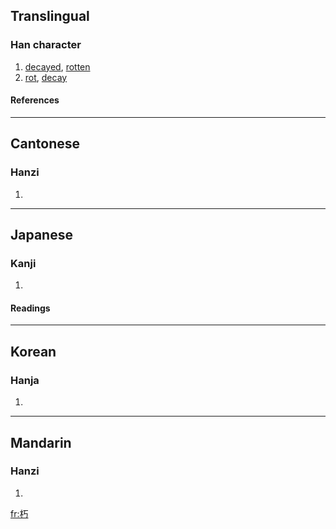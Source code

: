 ==Translingual==
===Han character===
{{Han char|rn=75|rad=木|as=02|sn=6|four=4192<sub>7</sub>|canj=木一女尸 (DMVS)}}
# [[decayed]], [[rotten]]
# [[rot]], [[decay]]
====References====
{{Han ref|kx=0510.160|dkj=14439|dj=0894.140|hdz=21153.040|uh=673D|ud=26429|bh=A6B4|bd=42676}}

----
==Cantonese==
===Hanzi===
{{yue-hanzi|jyut=|y=nau2, yau2}}
# {{defn|Cantonese}}

----
==Japanese==
===Kanji===
{{ja-kanji|grade=c|rs=木02}}
# {{defn|Japanese}} 
====Readings====
{{ja-readings|on=[[きゅう]] (kyū)|kun=[[くちる]] (kuchiru)}}

----
==Korean==
===Hanja===
{{ko-hanja|hangeul=후|eumhun=|rv=hu|mr=hu|y=hwu}}
# {{defn|Korean}}

----
==Mandarin==
===Hanzi===
{{cmn-hanzi|pin=[[xiǔ]] (xiu3)|wg=hsiu<sup>3</sup>}}
# {{defn|Mandarin}}

[[fr:朽]]